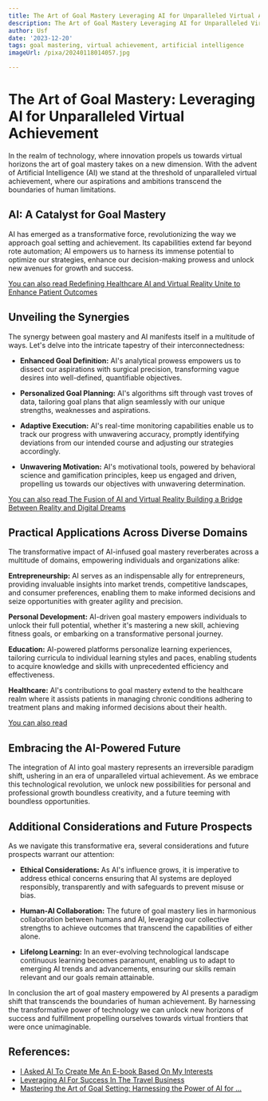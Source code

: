 ```yaml
---
title: The Art of Goal Mastery Leveraging AI for Unparalleled Virtual Achievement
description: The Art of Goal Mastery Leveraging AI for Unparalleled Virtual Achievement
author: Usf
date: '2023-12-20'
tags: goal mastering, virtual achievement, artificial intelligence
imageUrl: /pixa/20240118014057.jpg

---
```

# The Art of Goal Mastery: Leveraging AI for Unparalleled Virtual Achievement

In the realm of technology, where innovation propels us towards virtual horizons the art of goal mastery takes  on a  new dimension. With the advent of Artificial Intelligence (AI) we stand at the threshold of unparalleled virtual achievement, where our  aspirations and ambitions transcend the boundaries of human  limitations.

## AI:  A Catalyst for Goal Mastery

AI has emerged as a transformative force, revolutionizing the way we approach goal setting and  achievement. Its capabilities extend far  beyond rote automation; AI  empowers us to harness its immense potential to optimize our strategies, enhance  our decision-making prowess and unlock new avenues for  growth and success.

[You can also read Redefining Healthcare AI and Virtual Reality Unite to Enhance Patient Outcomes](Redefining%20Healthcare%20AI%20and%20Virtual%20Reality%20Unite%20to%20Enhance%20Patient%20Outcomes)


## Unveiling the  Synergies

The synergy between goal mastery and AI manifests itself in a multitude of ways.  Let's delve into the intricate tapestry of their  interconnectedness:

* **Enhanced Goal Definition:** AI's analytical prowess empowers us to dissect our aspirations with surgical precision, transforming vague desires into well-defined, quantifiable objectives.

* **Personalized Goal Planning:** AI's algorithms sift through vast troves of data, tailoring goal plans  that align seamlessly with our unique strengths, weaknesses and aspirations.

* **Adaptive Execution:** AI's real-time monitoring capabilities enable us to track our progress with  unwavering accuracy, promptly identifying deviations from our intended course and adjusting our strategies accordingly.

* **Unwavering Motivation:** AI's  motivational tools, powered by behavioral science and gamification principles, keep us engaged and driven, propelling  us  towards our objectives  with unwavering determination.

[You can also read  The Fusion of AI and Virtual  Reality Building a Bridge Between Reality and Digital Dreams](The%20Fusion%20of%20AI%20and%20Virtual%20Reality%20Building%20a%20Bridge%20Between%20Reality%20and%20Digital%20Dreams)


## Practical Applications Across Diverse Domains

The  transformative impact of AI-infused goal  mastery reverberates across a  multitude of domains, empowering individuals and organizations  alike:

**Entrepreneurship:** AI serves as an indispensable ally for entrepreneurs, providing  invaluable insights into market  trends, competitive  landscapes, and consumer preferences, enabling them to make informed decisions and seize opportunities with  greater agility and precision.

**Personal Development:** AI-driven goal  mastery  empowers individuals to unlock their full potential, whether  it's mastering  a new skill, achieving fitness goals, or embarking on a transformative personal journey.

**Education:**  AI-powered platforms personalize learning experiences, tailoring curricula  to individual learning styles and paces, enabling students  to acquire  knowledge and skills with unprecedented efficiency and effectiveness.

**Healthcare:** AI's  contributions to goal mastery extend to the healthcare realm where it assists patients in managing  chronic conditions adhering to treatment plans and making  informed  decisions about their health.

[You can also read ]()


## Embracing the  AI-Powered Future

The integration of AI into goal mastery represents an  irreversible paradigm shift, ushering in an  era of unparalleled virtual achievement. As we embrace this technological  revolution, we unlock new possibilities for personal and professional growth boundless  creativity, and a future teeming with boundless opportunities.

## Additional Considerations  and Future  Prospects

As we navigate this transformative era, several considerations  and future prospects warrant our attention:

* **Ethical Considerations:** As AI's influence grows, it is imperative to address ethical concerns ensuring that AI systems are deployed responsibly, transparently and with safeguards to prevent misuse or bias.

* **Human-AI  Collaboration:**  The  future of goal mastery lies in harmonious collaboration between humans and AI, leveraging our collective strengths to achieve outcomes that transcend the capabilities of  either alone.

* **Lifelong Learning:** In an ever-evolving technological landscape continuous learning becomes paramount, enabling us  to adapt to emerging AI trends and advancements, ensuring our  skills remain relevant and our goals remain attainable.

In conclusion the art of goal mastery  empowered by AI  presents a paradigm shift that transcends  the  boundaries of human achievement.  By harnessing the transformative power of technology we can unlock new horizons of success and fulfillment propelling ourselves towards virtual frontiers that were once unimaginable.

## References:
- [I Asked AI To Create Me An E-book Based On My Interests](https://fahrikarakas.medium.com/i-asked-ai-to-create-me-an-e-book-based-on-my-interests-0eb42dcd7d4f)
- [Leveraging AI For Success In The Travel Business](https://peopledevelopmentmagazine.com/2023/12/07/ai-for-success/)
- [Mastering the Art of Goal Setting: Harnessing the Power of AI for ...](https://www.rhythmsystems.com/blog/mastering-the-art-of-goal-setting-harnessing-the-power-of-ai-for-effective-goals)
